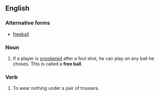 ==English==
===Alternative forms===
*[[freeball]]

===Noun===
{{en-noun}}

# {{context|snooker}} If a player is [[snookered]] after a foul shot, he can play on any ball he choses. This is called a '''free ball'''.

===Verb===
{{infl|en|verb}}
#To wear nothing under a pair of trousers.